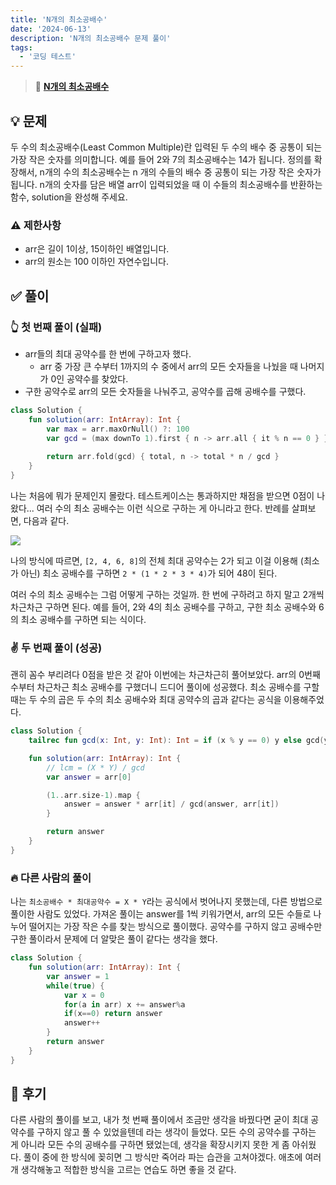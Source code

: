 ```yaml
---
title: 'N개의 최소공배수'
date: '2024-06-13'
description: 'N개의 최소공배수 문제 풀이'
tags:
  - '코딩 테스트'
---
```


> 📍 [**N개의 최소공배수**](https://school.programmers.co.kr/learn/courses/30/lessons/12953)

## 💡 문제

두 수의 최소공배수(Least Common Multiple)란 입력된 두 수의 배수 중 공통이 되는 가장 작은 숫자를 의미합니다. 예를 들어 2와 7의 최소공배수는 14가 됩니다. 정의를 확장해서, n개의 수의 최소공배수는 n 개의 수들의 배수 중 공통이 되는 가장 작은 숫자가 됩니다. n개의 숫자를 담은 배열 arr이 입력되었을 때 이 수들의 최소공배수를 반환하는 함수, solution을 완성해 주세요.

### ⚠️ 제한사항

- arr은 길이 1이상, 15이하인 배열입니다.
- arr의 원소는 100 이하인 자연수입니다.

## ✅ 풀이

### 👆 첫 번째 풀이 (실패)

- arr들의 최대 공약수를 한 번에 구하고자 했다.
  - arr 중 가장 큰 수부터 1까지의 수 중에서 arr의 모든 숫자들을 나눴을 때 나머지가 0인 공약수를 찾았다.
- 구한 공약수로 arr의 모든 숫자들을 나눠주고, 공약수를 곱해 공배수를 구했다.

```kotlin
class Solution {
    fun solution(arr: IntArray): Int {
        var max = arr.maxOrNull() ?: 100
        var gcd = (max downTo 1).first { n -> arr.all { it % n == 0 } }
        
        return arr.fold(gcd) { total, n -> total * n / gcd }
    }
}
```

나는 처음에 뭐가 문제인지 몰랐다. 테스트케이스는 통과하지만 채점을 받으면 0점이 나왔다... 여러 수의 최소 공배수는 이런 식으로 구하는 게 아니라고 한다. 반례를 살펴보면, 다음과 같다.

![](/posts/android/programmers/12953.png)

나의 방식에 따르면, `[2, 4, 6, 8]`의 전체 최대 공약수는 2가 되고 이걸 이용해 (최소가 아닌) 최소 공배수를 구하면 `2 * (1 * 2 * 3 * 4)`가 되어 48이 된다. 

여러 수의 최소 공배수는 그럼 어떻게 구하는 것일까. 한 번에 구하려고 하지 말고 2개씩 차근차근 구하면 된다. 예를 들어, 2와 4의 최소 공배수를 구하고, 구한 최소 공배수와 6의 최소 공배수를 구하면 되는 식이다. 

### ✌️ 두 번째 풀이 (성공)

괜히 꼼수 부리려다 0점을 받은 것 같아 이번에는 차근차근히 풀어보았다. arr의 0번째 수부터 차근차근 최소 공배수를 구했더니 드디어 풀이에 성공했다. 최소 공배수를 구할 때는 두 수의 곱은 두 수의 최소 공배수와 최대 공약수의 곱과 같다는 공식을 이용해주었다. 

```kotlin
class Solution {
    tailrec fun gcd(x: Int, y: Int): Int = if (x % y == 0) y else gcd(y, x % y)

    fun solution(arr: IntArray): Int {
        // lcm = (X * Y) / gcd
        var answer = arr[0]

        (1..arr.size-1).map {
            answer = answer * arr[it] / gcd(answer, arr[it])
        }

        return answer
    }
}
```

### 🔥 다른 사람의 풀이

나는 `최소공배수 * 최대공약수 = X * Y`라는 공식에서 벗어나지 못했는데, 다른 방법으로 풀이한 사람도 있었다. 가져온 풀이는 answer를 1씩 키워가면서, arr의 모든 수들로 나누어 떨어지는 가장 작은 수를 찾는 방식으로 풀이했다. 공약수를 구하지 않고 공배수만 구한 풀이라서 문제에 더 알맞은 풀이 같다는 생각을 했다. 

```kotlin
class Solution {
    fun solution(arr: IntArray): Int {
        var answer = 1
        while(true) {
            var x = 0
            for(a in arr) x += answer%a
            if(x==0) return answer
            answer++
        }
        return answer
    }
}
```

## 💭 후기

다른 사람의 풀이를 보고, 내가 첫 번째 풀이에서 조금만 생각을 바꿨다면 굳이 최대 공약수를 구하지 않고 풀 수 있었을텐데 라는 생각이 들었다. 모든 수의 공약수를 구하는 게 아니라 모든 수의 공배수를 구하면 됐었는데, 생각을 확장시키지 못한 게 좀 아쉬웠다. 풀이 중에 한 방식에 꽂히면 그 방식만 죽어라 파는 습관을 고쳐야겠다. 애초에 여러 개 생각해놓고 적합한 방식을 고르는 연습도 하면 좋을 것 같다. 
